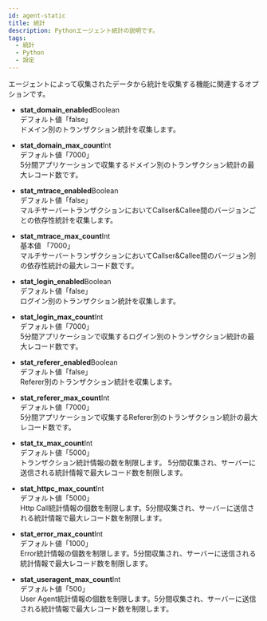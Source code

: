```yaml
---
id: agent-static
title: 統計
description: Pythonエージェント統計の説明です。
tags:
  - 統計
  - Python
  - 設定
---
```


エージェントによって収集されたデータから統計を収集する機能に関連するオプションです。

-   **stat_domain_enabled**<span class='type'>Boolean</span><br/>
      デフォルト値「false」<br/>
      ドメイン別のトランザクション統計を収集します。

-   **stat_domain_max_count**<span class='type'>Int</span><br/>
      デフォルト値「7000」<br/>
      5分間アプリケーションで収集するドメイン別のトランザクション統計の最大レコード数です。

-   **stat_mtrace_enabled**<span class='type'>Boolean</span><br/>
      デフォルト値「false」<br/>
      マルチサーバートランザクションにおいてCallser&Callee間のバージョンごとの依存性統計を収集します。

-   **stat_mtrace_max_count**<span class='type'>Int</span><br/>
      基本値 「7000」<br/>
      マルチサーバートランザクションにおいてCallser&Callee間のバージョン別の依存性統計の最大レコード数です。  

-   **stat_login_enabled**<span class='type'>Boolean</span><br/>
      デフォルト値「false」<br/>
      ログイン別のトランザクション統計を収集します。

-   **stat_login_max_count**<span class='type'>Int</span><br/>
      デフォルト値「7000」<br/>
      5分間アプリケーションで収集するログイン別のトランザクション統計の最大レコード数です。

-   **stat_referer_enabled**<span class='type'>Boolean</span><br/>
      デフォルト値「false」<br/>
      Referer別のトランザクション統計を収集します。

-   **stat_referer_max_count**<span class='type'>Int</span><br/>
      デフォルト値「7000」<br/>
      5分間アプリケーションで収集するReferer別のトランザクション統計の最大レコード数です。

-   **stat_tx_max_count**<span class='type'>Int</span><br/>
      デフォルト値「5000」<br/>
      トランザクション統計情報の数を制限します。 5分間収集され、サーバーに送信される統計情報で最大レコード数を制限します。

-   **stat_httpc_max_count**<span class='type'>Int</span><br/>
      デフォルト値「5000」<br/>
      Http Call統計情報の個数を制限します。5分間収集され、サーバーに送信される統計情報で最大レコード数を制限します。

-   **stat_error_max_count**<span class='type'>Int</span><br/>
      デフォルト値「1000」<br/>
      Error統計情報の個数を制限します。5分間収集され、サーバーに送信される統計情報で最大レコード数を制限します。

-   **stat_useragent_max_count**<span class='type'>Int</span><br/>
      デフォルト値「500」<br/>
      User Agent統計情報の個数を制限します。5分間収集され、サーバーに送信される統計情報で最大レコード数を制限します。          
